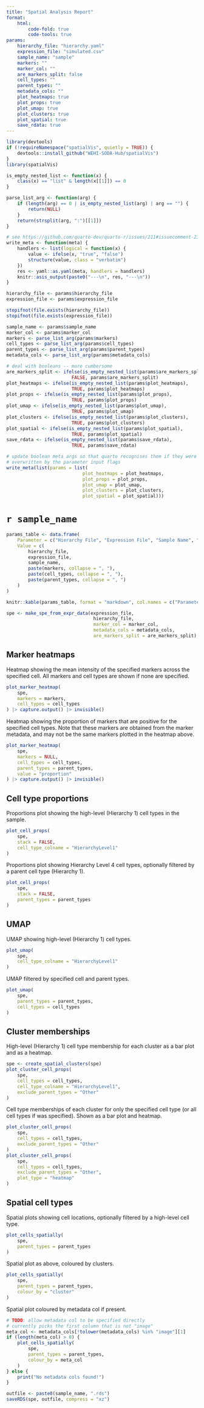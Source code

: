 ```yaml
---
title: "Spatial Analysis Report"
format:
    html:
        code-fold: true
        code-tools: true
params:
    hierarchy_file: "hierarchy.yaml"
    expression_file: "simulated.csv"
    sample_name: "sample"
    markers: ""
    marker_col: ""
    are_markers_split: false
    cell_types: ""
    parent_types: ""
    metadata_cols: ""
    plot_heatmaps: true
    plot_props: true
    plot_umap: true
    plot_clusters: true
    plot_spatial: true
    save_rdata: true
---
```


```r
library(devtools)
if (!requireNamespace("spatialVis", quietly = TRUE)) {
    devtools::install_github("WEHI-SODA-Hub/spatialVis")
}
library(spatialVis)
```

```r
is_empty_nested_list <- function(x) {
    class(x) == "list" & length(x[[1]]) == 0
}

parse_list_arg <- function(arg) {
    if (length(arg) == 0 | is_empty_nested_list(arg) | arg == "") {
        return(NULL)
    }
    return(strsplit(arg, ":")[[1]])
}

# see https://github.com/quarto-dev/quarto-r/issues/211#issuecomment-2340880323
write_meta <- function(meta) {
    handlers <- list(logical = function(x) {
        value <- ifelse(x, "true", "false")
        structure(value, class = "verbatim")
    })
    res <- yaml::as.yaml(meta, handlers = handlers)
    knitr::asis_output(paste0("---\n", res, "---\n"))
}

hierarchy_file <- params$hierarchy_file
expression_file <- params$expression_file

stopifnot(file.exists(hierarchy_file))
stopifnot(file.exists(expression_file))

sample_name <- params$sample_name
marker_col <- params$marker_col
markers <- parse_list_arg(params$markers)
cell_types <- parse_list_arg(params$cell_types)
parent_types <- parse_list_arg(params$parent_types)
metadata_cols <- parse_list_arg(params$metadata_cols)

# deal with booleans -- more cumbersome
are_markers_split <- ifelse(is_empty_nested_list(params$are_markers_split),
                        FALSE, params$are_markers_split)
plot_heatmaps <- ifelse(is_empty_nested_list(params$plot_heatmaps),
                        TRUE, params$plot_heatmaps)
plot_props <- ifelse(is_empty_nested_list(params$plot_props),
                        TRUE, params$plot_props)
plot_umap <- ifelse(is_empty_nested_list(params$plot_umap),
                        TRUE, params$plot_umap)
plot_clusters <- ifelse(is_empty_nested_list(params$plot_clusters),
                        TRUE, params$plot_clusters)
plot_spatial <- ifelse(is_empty_nested_list(params$plot_spatial),
                        TRUE, params$plot_spatial)
save_rdata <- ifelse(is_empty_nested_list(params$save_rdata),
                        TRUE, params$save_rdata)

# update boolean meta args so that quarto recognises them if they were
# overwritten by the parameter input flags
write_meta(list(params = list(
                            plot_heatmaps = plot_heatmaps,
                            plot_props = plot_props,
                            plot_umap = plot_umap,
                            plot_clusters = plot_clusters,
                            plot_spatial = plot_spatial)))
```

# `r sample_name`

```r
params_table <- data.frame(
    Parameter = c("Hierarchy File", "Expression File", "Sample Name", "Markers", "Cell Types", "Parent Types"),
    Value = c(
        hierarchy_file,
        expression_file,
        sample_name,
        paste(markers, collapse = ", "),
        paste(cell_types, collapse = ", "),
        paste(parent_types, collapse = ", ")
    )
)

knitr::kable(params_table, format = "markdown", col.names = c("Parameter", "Value"))
```

```r
spe <- make_spe_from_expr_data(expression_file,
                                hierarchy_file,
                                marker_col = marker_col,
                                metadata_cols = metadata_cols,
                                are_markers_split = are_markers_split)
```

::: {.content-hidden unless-meta="params.plot_heatmaps"}

## Marker heatmaps

Heatmap showing the mean intensity of the specified markers across the specified
cell. All markers and cell types are shown if none are specified.

```r
plot_marker_heatmap(
    spe,
    markers = markers,
    cell_types = cell_types
) |> capture.output() |> invisible()
```

Heatmap showing the proportion of markers that are positive for the specified
cell types. Note that these markers are obtained from the marker metadata, and
may not be the same markers plotted in the heatmap above.

```r
plot_marker_heatmap(
    spe,
    markers = NULL,
    cell_types = cell_types,
    parent_types = parent_types,
    value = "proportion"
) |> capture.output() |> invisible()
```
:::

::: {.content-hidden unless-meta="params.plot_props"}

## Cell type proportions

Proportions plot showing the high-level (Hierarchy 1) cell types in the sample.

```r
plot_cell_props(
    spe,
    stack = FALSE,
    cell_type_colname = "HierarchyLevel1"
)
```

Proportions plot showing Hierarchy Level 4 cell types, optionally filtered by a
parent cell type (Hierarchy 1).

```r
plot_cell_props(
    spe,
    stack = FALSE,
    parent_types = parent_types
)
```
:::

::: {.content-hidden unless-meta="params.plot_umap"}

## UMAP

UMAP showing high-level (Hierarchy 1) cell types.

```r
plot_umap(
    spe,
    cell_type_colname = "HierarchyLevel1"
)
```

UMAP filtered by specified cell and parent types.

```r
plot_umap(
    spe,
    parent_types = parent_types,
    cell_types = cell_types
)
```
:::

::: {.content-hidden unless-meta="params.plot_clusters"}

## Cluster memberships

High-level (Hierarchy 1) cell type membership for each cluster as a bar plot and
as a heatmap.

```r
spe <- create_spatial_clusters(spe)
plot_cluster_cell_props(
    spe,
    cell_types = cell_types,
    cell_type_colname = "HierarchyLevel1",
    exclude_parent_types = "Other"
)
```

Cell type memberships of each cluster for only the specified cell type (or all
cell types if was specified). Shown as a bar plot and heatmap.

```r
plot_cluster_cell_props(
    spe,
    cell_types = cell_types,
    exclude_parent_types = "Other"
)
plot_cluster_cell_props(
    spe,
    cell_types = cell_types,
    exclude_parent_types = "Other",
    plot_type = "heatmap"
)
```
:::

::: {.content-hidden unless-meta="params.plot_spatial"}

## Spatial cell types

Spatial plots showing cell locations, optionally filtered by a high-level cell
type.

```r
plot_cells_spatially(
    spe,
    parent_types = parent_types
)
```

Spatial plot as above, coloured by clusters.

```r
plot_cells_spatially(
    spe,
    parent_types = parent_types,
    colour_by = "cluster"
)
```

Spatial plot coloured by metadata col if present.

```r
# TODO: allow metadata col to be specified directly
# currently picks the first column that is not "image"
meta_col <- metadata_cols[!tolower(metadata_cols) %in% "image"][1]
if (length(meta_col) > 0) {
    plot_cells_spatially(
        spe,
        parent_types = parent_types,
        colour_by = meta_col
    )
} else {
    print("No metadata cols found!")
}
```
:::

```r
outfile <- paste0(sample_name, ".rds")
saveRDS(spe, outfile, compress = "xz")
```

